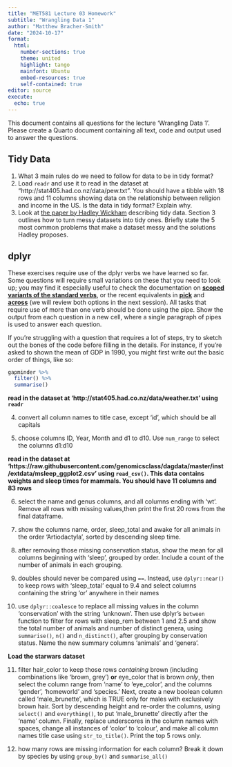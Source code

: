 ```yaml
---
title: "MET581 Lecture 03 Homework"
subtitle: "Wrangling Data 1"
author: "Matthew Bracher-Smith"
date: "2024-10-17"
format: 
  html:
    number-sections: true
    theme: united
    highlight: tango
    mainfont: Ubuntu
    embed-resources: true
    self-contained: true
editor: source
execute:
  echo: true
---
```


This document contains all questions for the lecture 'Wrangling Data 1'. Please create a Quarto document containing all text, code and output used to answer the questions.

## Tidy Data
1. What 3 main rules do we need to follow for data to be in tidy format?
2. Load `readr` and use it to read in the dataset at "http://stat405.had.co.nz/data/pew.txt". You should have a tibble with 18 rows and 11 columns showing data on the relationship between religion and income in the US. Is the data in tidy format? Explain why.
3. Look at [the paper by Hadley Wickham](https://www.jstatsoft.org/article/view/v059i10/) describing tidy data. Section 3 outlines how to turn messy datasets into tidy ones. Briefly state the 5 most common problems that make a dataset messy and the solutions Hadley proposes.

## dplyr
These exercises require use of the dplyr verbs we have learned so far. Some questions will require small variations on these that you need to look up; you may find it especially useful to check the documentation on [**scoped variants of the standard verbs**](https://dplyr.tidyverse.org/reference/scoped.html), or the recent equivalents in [**pick**](https://dplyr.tidyverse.org/reference/pick.html) and [**across**](https://dplyr.tidyverse.org/reference/across.html) (we will review both options in the next session). All tasks that require use of more than one verb should be done using the pipe. Show the output from each question in a new cell, where a single paragraph of pipes is used to answer each question.

If you're struggling with a question that requires a lot of steps, try to sketch out the bones of the code before filling in the details. For instance, if you're asked to shown the mean of GDP in 1990, you might first write out the basic order of things, like so:
```r
gapminder %>%
  filter() %>%
  summarise()
```

**read in the dataset at 'http://stat405.had.co.nz/data/weather.txt' using `readr`**

4. convert all column names to title case, except 'id', which should be all capitals

5. choose columns ID, Year, Month and d1 to d10. Use `num_range` to select the columns d1:d10

**read in the dataset at 'https://raw.githubusercontent.com/genomicsclass/dagdata/master/inst/extdata/msleep_ggplot2.csv' using `read_csv()`. This data contains weights and sleep times for mammals. You should have 11 columns and 83 rows**

6. select the name and genus columns, and all columns ending with 'wt'. Remove all rows with missing values,then print the first 20 rows from the final dataframe.

7. show the columns name, order, sleep_total and awake for all animals in the order 'Artiodactyla', sorted by descending sleep time.

8. after removing those missing conservation status, show the mean for all columns beginning with 'sleep', grouped by order. Include a count of the number of animals in each grouping.

9. doubles should never be compared using `==`. Instead, use `dplyr::near()` to keep rows with 'sleep_total' equal to 9.4 and select columns containing the string 'or' anywhere in their names

10. use `dplyr::coalesce` to replace all missing values in the column 'conservation' with the string 'unknown'. Then use dplyr's `between` function to filter for rows with sleep_rem between 1 and 2.5 and show the total number of animals and number of distinct genera, using `summarise()`, `n()` and `n_distinct()`, after grouping by conservation status. Name the new summary columns 'animals' and 'genera'.

**Load the starwars dataset**

11. filter hair_color to keep those rows *containing* brown (including combinations like 'brown, grey') **or** eye_color that is brown *only*, then select the column range from 'name' to 'eye_color', and the columns 'gender', 'homeworld' and 'species.' Next, create a new boolean column called 'male_brunette', which is TRUE only for males with exclusively brown hair. Sort by descending height and re-order the columns, using `select()` and `everything()`, to put 'male_brunette' directly after the 'name' column. Finally, replace underscores in the column names with spaces, change all instances of 'color' to 'colour', and make all column names title case using `str_to_title()`. Print the top 5 rows only.

12. how many rows are missing information for each column? Break it down by species by using `group_by()` and `summarise_all()`